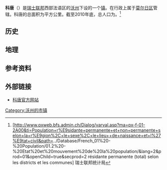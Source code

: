{{瑞士市镇信息框
 | 市镇名称= 科唐
 | 原文名称             = {{lang|fr|Cottens}}
 | 图片                = 
 | 纹章 = Cottens_(VD)-coat of arms.svg
 | 语言                   = [[法语|法语]]
 | 所属州               = 沃州
 | iso-code-region = 
 | 所属区               = [[莫尔日区|莫尔日区]]
 | lat_d=46|lat_m=34|lat_NS=N|long_d=6|long_m=27|long_EW=E
 | 邮政编码        = 1116
 | 市镇代码        = 5478
 | 面积                 = {{smn|2.36|5|100}}
 | 平均海拔        =  582
 | 人口               = {{smn|438|6}}
 | 主页  = www.cottens.ch
 | 市镇长           = François Delay
 | 相邻市镇             = 
 | 友好城市             = 
|地图文件             = Karte Gemeinde Cottens 2011.png
|}}
'''科唐'''（{{lang-fr|Cottens}}）是[[瑞士联邦|瑞士联邦]]西部法语区的[[沃州|沃州]]下设的一个[[瑞士市镇|镇]]。在行政上属于[[莫尔日区|莫尔日区]]管辖。科唐的总面积为{{smn|2.36|5|100}}平方公里。截至2010年底，总人口为{{smn|438|6}}。<ref>{{fr}}[http://www.pxweb.bfs.admin.ch/Dialog/varval.asp?ma=px-f-01-2A00&ti=Population+r%E9sidante+permanente+et+non+permanente+selon+la+r%E9gion%2C+le+sexe%2C+le+lieu++de+naissance+et+l%27%E9tat+civil&path=../Database/French_01%20-%20Population/01.2%20-%20Etat%20et%20mouvement%20de%20la%20population/&lang=2&prod=01&openChild=true&secprod=2 résidante permanente (total) selon les districts et les communes]{{dead link|date=2018年1月 |bot=InternetArchiveBot |fix-attempted=yes }} 瑞士联邦统计局</ref>

==历史==

==地理==

==参考资料==
{{reflist}}

==外部链接==
*{{fr}}[http://www.cottens.ch 科唐官方网站]

{{DEFAULTSORT:Cottens}}
{{沃州莫尔日区行政区划}}
[[Category:沃州的市镇|Category:沃州的市镇]]